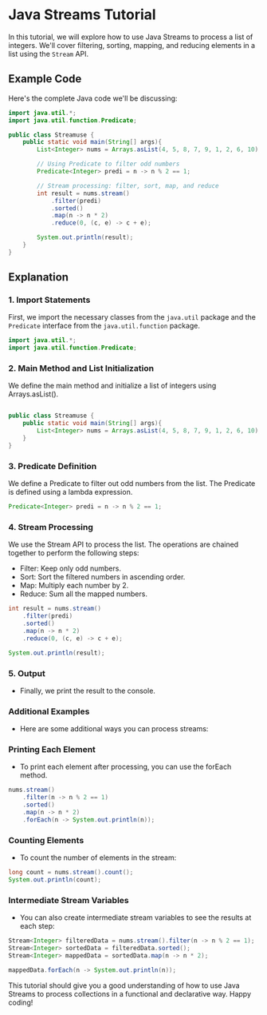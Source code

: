 # Java Streams Tutorial

In this tutorial, we will explore how to use Java Streams to process a list of integers. We'll cover filtering, sorting, mapping, and reducing elements in a list using the `Stream` API.

## Example Code

Here's the complete Java code we'll be discussing:

```java
import java.util.*;
import java.util.function.Predicate;

public class Streamuse {
    public static void main(String[] args){
        List<Integer> nums = Arrays.asList(4, 5, 8, 7, 9, 1, 2, 6, 10);

        // Using Predicate to filter odd numbers
        Predicate<Integer> predi = n -> n % 2 == 1;

        // Stream processing: filter, sort, map, and reduce
        int result = nums.stream()
            .filter(predi)
            .sorted()
            .map(n -> n * 2)
            .reduce(0, (c, e) -> c + e);

        System.out.println(result);
    }
}
```

## Explanation

### 1. Import Statements

First, we import the necessary classes from the `java.util` package and the `Predicate` interface from the `java.util.function` package.

```java
import java.util.*;
import java.util.function.Predicate;
```
### 2. Main Method and List Initialization
We define the main method and initialize a list of integers using Arrays.asList().

```java

public class Streamuse {
    public static void main(String[] args){
        List<Integer> nums = Arrays.asList(4, 5, 8, 7, 9, 1, 2, 6, 10);
    }
}
```
### 3. Predicate Definition
We define a Predicate to filter out odd numbers from the list. The Predicate is defined using a lambda expression.

```java
Predicate<Integer> predi = n -> n % 2 == 1;
```
### 4. Stream Processing
 We use the Stream API to process the list. The operations are chained together to perform the following steps:

- Filter: Keep only odd numbers.
- Sort: Sort the filtered numbers in ascending order.
- Map: Multiply each number by 2.
- Reduce: Sum all the mapped numbers.
  
```java
int result = nums.stream()
    .filter(predi)
    .sorted()
    .map(n -> n * 2)
    .reduce(0, (c, e) -> c + e);

System.out.println(result);
```
### 5. Output
- Finally, we print the result to the console.

### Additional Examples
- Here are some additional ways you can process streams:

### Printing Each Element
- To print each element after processing, you can use the forEach method.

```java
nums.stream()
    .filter(n -> n % 2 == 1)
    .sorted()
    .map(n -> n * 2)
    .forEach(n -> System.out.println(n));
```
### Counting Elements
- To count the number of elements in the stream:

```java
long count = nums.stream().count();
System.out.println(count);
```
### Intermediate Stream Variables
- You can also create intermediate stream variables to see the results at each step:

```java
Stream<Integer> filteredData = nums.stream().filter(n -> n % 2 == 1);
Stream<Integer> sortedData = filteredData.sorted();
Stream<Integer> mappedData = sortedData.map(n -> n * 2);

mappedData.forEach(n -> System.out.println(n));
```
This tutorial should give you a good understanding of how to use Java Streams to process collections in a functional and declarative way. Happy coding!
